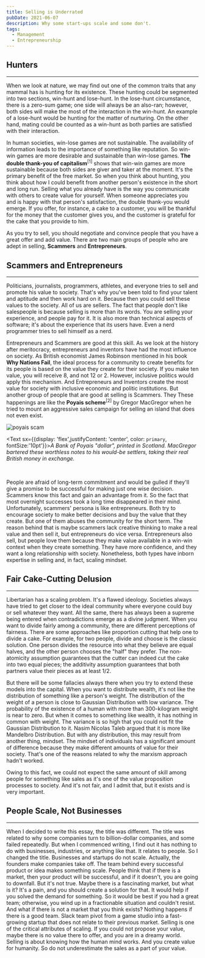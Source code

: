 ```yaml
---
title: Selling is Underrated
pubDate: 2021-06-07
description: Why some start-ups scale and some don't.
tags:
  - Management
  - Entrepreneurship
---
```


## Hunters
---
When we look at nature, we may find out one of the common traits that any mammal has is hunting for its existence.
These hunting could be segmented into two sections, win-hunt and lose-hunt. In the lose-hunt circumstance,
there is a zero-sum game; one side will always be an also-ran; however, both sides will make the most of the interaction in the win-hunt.
An example of a lose-hunt would be hunting for the matter of nurturing. On the other hand, mating could be counted as a win-hunt as both
parties are satisfied with their interaction.

In human societies, win-lose games are not sustainable. The availability of information leads to the importance of something like reputation.
So win-win games are more desirable and sustainable than win-lose games. <b>The double thank-you of capitalism</b><sup>[1]</sup> shows that win-win games are more
sustainable because both sides are giver and taker at the moment. It's the primary benefit of the free market. So when you think about hunting,
you think about how I could benefit from another person's existence in the short and long run. Selling what you already have is the way you
communicate with others to create value for yourself. When someone appreciates you and is happy with that person's satisfaction,
the double thank-you would emerge. If you offer, for instance, a cake to a customer, you will be thankful for the money that the
customer gives you, and the customer is grateful for the cake that you provide to him.

As you try to sell, you should negotiate and convince people that you have a great offer and add value. There are two main groups of
people who are adept in selling, <b>Scammers</b> and <b>Entrepreneurs</b>.

## Scammers and Entrepreneurs
---
Politicians, journalists, programmers, athletes, and everyone tries to sell and promote his value to society.
That's why you've been told to find your talent and aptitude and then work hard on it. Because then you could
sell these values to the society. All of us are sellers. The fact that people don't like salespeople is because
selling is more than its words. You are selling your experience, and people pay for it. It is also more than technical
aspects of software; it's about the experience that its users have. Even a nerd programmer tries to sell himself as a nerd.

Entrepreneurs and Scammers are good at this skill. As we look at the history after meritocracy, entrepreneurs and inventors
have had the most influence on society. As British economist James Robinson mentioned in his book <b>Why Nations Fail</b>,
the ideal process for a community to create benefits for its people is based on the value they create for their society.
If you make ten value, you will receive 8, and not 12 or 2. However, inclusive politics would apply this mechanism. And Entrepreneurs
and Inventors create the most value for society with inclusive economic and politic institutions.
But another group of people that are good at selling is Scammers. They
These happenings are like the <b>Poyais scheme</b><sup>[2]</sup> by Gregor MacGregor when he tried to mount an aggressive sales
campaign for selling an
island that does not even exist.

![poyais scam](./Bank_of_Poyais.jpeg)

<Text sx={{display: 'flex',justifyContent: 'center', color: `primary`, fontSize:'10pt'}}><i>A Bank of Poyais "dollar", printed in Scotland. MacGregor bartered these worthless notes to his would-be settlers, taking their real British money in exchange.
</i></Text>

<br/>

People are afraid of long-term commitment and would be gulled if they'll give a promise to be successful
for making just one wise decision. Scammers know this fact and gain an advantage from it. So the fact that most overnight successes took a
long time disappeared in their mind. Unfortunately, scammers' persona is like entrepreneurs. Both try to encourage society to make better
decisions and buy the value that they create. But one of them abuses the community for the short term. The reason behind that is maybe
scammers lack creative thinking to make a real value and then sell it, but entrepreneurs do vice versa. Entrepreneurs also sell, but people
love them because they make value available in a win-win context when they create something. They have more confidence, and they want a long
relationship with society. Nonetheless, both types have inborn expertise in selling and, in fact, scaling mindset.

## Fair Cake-Cutting Delusion
---
Libertarian has a scaling problem. It's a flawed ideology. Societies always have tried to get closer to the ideal community where everyone could
buy or sell whatever they want. All the same, there has always been a supreme being entered when contradictions emerge as a divine judgment.
When you want to divide fairly among a community, there are different perceptions of fairness. There are some approaches like proportion cutting
that help one to divide a cake. For example, for two people, divide and choose is the classic solution. One person divides the resource into
what they believe are equal halves, and the other person chooses the "half" they prefer. The non-atomicity assumption guarantees that the cutter
can indeed cut the cake into two equal pieces; the additivity assumption guarantees that both partners value their pieces as at least 1/2.

But there will be some fallacies always there when you try to extend these models into the capital. When you want to distribute wealth, it's not
like the distribution of something like a person's weight. The distribution of the weight of a person is close to Gaussian Distribution with low
variance. The probability of the existence of a human with more than 300-kilogram weight is near to zero. But when it comes to something
like wealth, it has nothing in common with weight. The variance is so high that you could not fit the Gaussian Distribution to it.
Nasim Nicolas Taleb argued that it is more like Mandelbro Distribution. But with any distribution, this may result from another thing, mindset.
The mindset of individuals has a significant amount of difference because they make different amounts of value for their society. That's one of
the reasons related to why the marxism approach hadn't worked.

Owing to this fact, we could not expect the same amount of skill among people for something like sales as it's one of the value proposition
processes to society. And it's not fair, and I admit that, but it exists and is very important.

## People Scale, Not Businesses
---
When I decided to write this essay, the title was different. The title was related to why some companies turn to billion-dollar companies,
and some failed repeatedly.
But when I commenced writing, I find out it has nothing to do with businesses, industries, or anything like that.
It relates to people. So I changed the title.
Businesses and startups do not scale. Actually, the founders make companies take off. The team behind every successful
product or idea makes something scale.
People think that if there is a market, then your product will be successful, and if it doesn't, you are going to downfall.
But it's not true. Maybe there is a fascinating market, but what is it? It's a pain,
and you should create a solution for that. It would help if you solved the demand for something. So it would be best if you
had a great team; otherwise, you wind up in a fractionable situation and couldn't resist. And what if there is not a market that you
think exists? Nothing happens if there is a good team. Slack team pivot from a game studio into a fast-growing startup that does not
relate to their previous market.
Selling is one of the critical attributes of scaling. If you could not propose your value, maybe there is no value there to offer,
and you are in a dreamy world. Selling is about knowing how the human mind works.
And you create value for humanity. So do not underestimate the sales as a part of your value.
